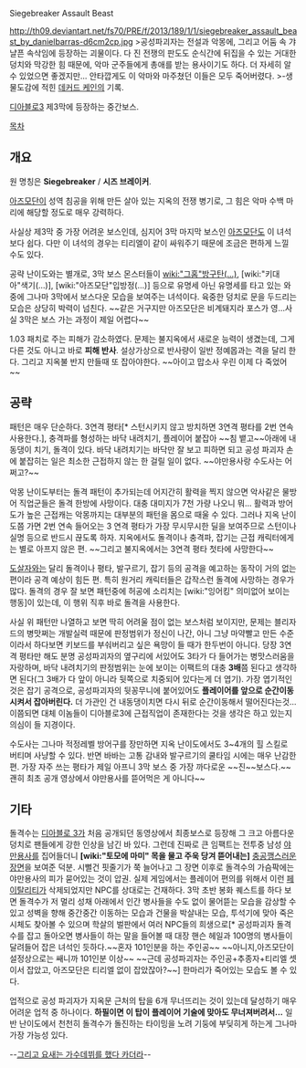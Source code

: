 Siegebreaker Assault Beast

http://th09.deviantart.net/fs70/PRE/f/2013/189/1/1/siegebreaker_assault_beast_by_danielbarras-d6cm2cp.jpg
>공성파괴자는 전설과 악몽에, 그리고 어둠 속 갸냘픈 속삭임에 등장하는 괴물이다. 다 진 전쟁의 판도도 순식간에 뒤집을 수 있는 거대한 덩치와 막강한 힘 때문에, 악마 군주들에게 총애를 받는 용사이기도 하다. 더 자세히 알 수 있었으면 좋겠지만... 안타깝게도 이 악마와 마주쳤던 이들은 모두 죽어버렸다.
>-생물도감에 적힌 [[데커드 케인]]의 기록.

[[디아블로3]] 제3막에 등장하는 중간보스.

[[목차]]

== 개요 ==

원 명칭은 '''Siegebreaker''' / '''시즈 브레이커'''.

[[아즈모단]]이 성역 침공을 위해 만든 살아 있는 지옥의 전쟁 병기로, 그 힘은 악마 수백 마리에 해당할 정도로 매우 강력하다.

사실상 제3막 중 가장 어려운 보스인데, 심지어 3막 마지막 보스인 [[아즈모단]]도 이 녀석보다 쉽다. 다만 이 녀석의 경우는 티리엘이 같이 싸워주기 때문에 조금은 편하게 느낄 수도 있다.

공략 난이도와는 별개로, 3막 보스 몬스터들이 [[wiki:"그홈"방구탄(…)]], [wiki:"키대아"색기(…)], [wiki:"아즈모단"입방정(…)] 등으로 유명세 아닌 유명세를 타고 있는 와중에 그나마 3막에서 보스다운 모습을 보여주는 녀석이다. 육중한 덩치로 문을 두드리는 모습은 상당히 박력이 넘친다. ~~같은 거구지만 아즈모단은 비계돼지라 포스가 영…사실 3막은 보스 가는 과정이 제일 어렵다~~

1.03 패치로 주는 피해가 감소하였다. 문제는 불지옥에서 새로운 능력이 생겼는데, 그게 다른 것도 아니고 바로 '''피해 반사'''. 설상가상으로 반사량이 일반 정예몹과는 격을 달리 한다. 그리고 지옥불 반지 만들때 또 잡아야한다. ~~아이고 맙소사 우린 이제 다 죽었어~~

== 공략 ==
패턴은 매우 단순하다. 3연격 평타[* 스턴시키지 않고 방치하면 3연격 평타를 2번 연속 사용한다.], 충격파를 형성하는 바닥 내려치기, 플레이어 붙잡아 ~~침 뱉고~~아래에 내동댕이 치기, 돌격이 있다. 바닥 내려치기는 바닥만 잘 보고 피하면 되고 공성 파괴자 손에 붙잡히는 일은 최소한 근접하지 않는 한 걸릴 일이 없다. ~~야만용사랑 수도사는 어쩌고?~~

악몽 난이도부터는 돌격 패턴이 추가되는데 어지간히 활력을 찍지 않으면 악사같은 물방어 직업군들은 돌격 한방에 사망이다. 대충 대미지가 7천 가량 나오니 뭐... 활력과 방어도가 높은 근접캐는 악몽까지는 대부분의 패턴을 몸으로 때울 수 있다. 그러나 지옥 난이도쯤 가면 2번 연속 들어오는 3 연격 평타가 가장 무시무시한 딜을 보여주므로 스턴이나 실명 등으로 반드시 끊도록 하자. 지옥에서도 돌격이나 충격파, 잡기는 근접 캐릭터에게는 별로 아프지 않은 편. ~~그리고 불지옥에서는 3연격 평타 첫타에 사망한다~~

[[도살자]]와는 달리 돌격이나 평타, 발구르기, 잡기 등의 공격을 예고하는 동작이 거의 없는 편이라 공격 예상이 힘든 편. 특히 원거리 캐릭터들은 갑작스런 돌격에 사망하는 경우가 많다. 돌격의 경우 잘 보면 패턴중에 허공에 소리치는 [wiki:"잉어킹" 의미없어 보이는 행동]이 있는데, 이 행위 직후 바로 돌격을 사용한다.

사실 위 패턴만 나열하고 보면 딱히 어려울 점이 없는 보스처럼 보이지만, 문제는 블리자드의 병맛쩌는 개발실력 때문에 판정범위가 정신이 나간, 아니 그냥 마약빨고 만든 수준이라서 하다보면 키보드를 부숴버리고 싶은 욕망이 들 때가 한두번이 아니다. 당장 3연격 평타만 해도 분명 공성파괴자의 옆구리에 서있어도 3타가 다 들어가는 병맛스러움을 자랑하며, 바닥 내려치기의 판정범위는 눈에 보이는 이팩트의 대충 '''3배'''쯤 된다고 생각하면 된다(그 3배가 다 앞이 아니라 뒷쪽으로 치중되어 있다는게 더 엽기). 가장 엽기적인 것은 잡기 공격으로, 공성파괴자의 뒷꽁무니에 붙어있어도 '''플레이어를 앞으로 순간이동시켜서 잡아버린다.''' 더 가관인 건 내동댕이치면 다시 뒤로 순간이동해서 떨어진다는것…이쯤되면 대체 이놈들이 디아블로3에 근접직업이 존재한다는 것을 생각은 하고 있는지 의심이 들 지경이다.

수도사는 그나마 적정레벨 방어구를 장만하면 지옥 난이도에서도 3~4개의 힐 스킬로 버티며 사냥할 수 있다. 반면 바바는 고통 감내와 발구르기의 쿨타임 시에는 매우 난감한 편. 가장 자주 쓰는 평타가 제일 아프니 3막 보스 중 가장 까다로운 ~~진~~보스다.~~괜히 최초 공개 영상에서 야만용사를 뜯어먹은 게 아니다~~

== 기타 ==
돌격수는 [[디아블로 3]]가 처음 공개되던 동영상에서 최종보스로 등장해 그 크고 아름다운 덩치로 팬들에게 강한 인상을 남긴 바 있다. 그런데 진짜로 큰 임팩트는 전투중 남성 [[야만용사]]를 집어들더니 '''[wiki:"토모에 마미" 목을 물고 주욱 당겨 뜯어내는]''' [http://www.youtube.com/watch?v=LocRXrriw80 충공깽스러운 장면]을 보여준 덕분. 시뻘건 핏줄기가 쭉 늘어나고 그 장면 이후로 돌격수의 가슴팍에는 야만용사의 피가 묻어있는 것이 압권. 실제 게임에서는 플레이어 편의를 위해서 이런 [[페이탈리티]]가 삭제되었지만 NPC를 상대로는 건재하다. 3막 초반 봉화 퀘스트를 하다 보면 돌격수가 저 멀리 성채 아래에서 인간 병사들을 수도 없이 물어뜯는 모습을 감상할 수 있고 성벽을 향해 중간중간 이동하는 모습과 건물을 박살내는 모습, 투석기에 맞아 죽은 시체도 찾아볼 수 있으며 학살의 벌판에서 여러 NPC들의 희생으로[* 공성파괴자 돌격수를 잡고 돌아오면 병사들이 하는 말을 들어볼 때 대장 핸슨 헤일과 100명의 병사들이 달려들어 잡은 녀석인 듯하다.~~혼자 101인분을 하는 주인공~~ ~~아니지,아즈모단이 설정상으로는 쌔니까 101인분 이상~~ ~~근데 공성파괴자는 주인공+추종자+티리엘 셋이서 잡았고, 아즈모단은 티리엘 없이 잡았잖아?~~] 한마리가 죽어있는 모습도 볼 수 있다.

업적으로 공성 파괴자가 지옥문 근처의 탑을 6개 무너뜨리는 것이 있는데 달성하기 매우 어려운 업적 중 하나이다. '''하필이면 이 탑이 플레이어 기술에 맞아도 무너져버려서...''' 일반 난이도에서 천천히 돌격수가 돌진하는 타이밍을 노려 기둥에 부딪히게 하는게 그나마 가장 가능성 있다.

--[http://www.frequency.com/video/x/52494895 그리고 요새는 가수데뷔를 했다 카더라]--
